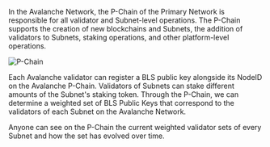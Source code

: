 In the Avalanche Network, the P-Chain of the Primary Network is responsible for all validator and Subnet-level operations. The P-Chain supports the creation of new blockchains and Subnets, the addition of validators to Subnets, staking operations, and other platform-level operations. 

![P-Chain](/common-images/primary-network/p-chain.png)

Each Avalanche validator can register a BLS public key alongside its NodeID on the Avalanche P-Chain. Validators of Subnets can stake different amounts of the Subnet's staking token. Through the P-Chain, we can determine a weighted set of BLS Public Keys that correspond to the validators of each Subnet on the Avalanche Network.

Anyone can see on the P-Chain the current weighted validator sets of every Subnet and how the set has evolved over time.